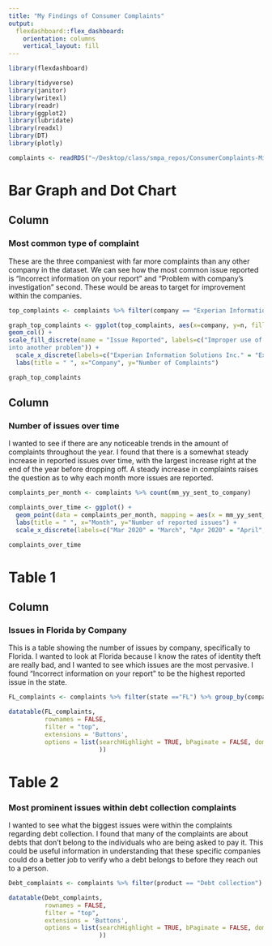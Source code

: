 ```yaml
---
title: "My Findings of Consumer Complaints"
output: 
  flexdashboard::flex_dashboard:
    orientation: columns
    vertical_layout: fill
---
```


```r
library(flexdashboard)

library(tidyverse)
library(janitor)
library(writexl)
library(readr)
library(ggplot2)
library(lubridate)
library(readxl)
library(DT)
library(plotly)

complaints <- readRDS("~/Desktop/class/smpa_repos/ConsumerComplaints-MiniProject/complaints.rds")
```

Bar Graph and Dot Chart
===================================================

Column {data-width=500}
------------------------------------------------------------------

### Most common type of complaint

These are the three companiest with far more complaints than any other company in the dataset. We can see how the most common issue reported is "Incorrect information on your report" and "Problem with company's investigation" second. These would be areas to target for improvement within the companies.



```r
top_complaints <- complaints %>% filter(company == "Experian Information Solutions Inc." | company == "TRANSUNION INTERMEDIATE HOLDINGS, INC." | company == "EQUIFAX, INC." ) %>% group_by(issue) %>% count(company, sort = TRUE) %>% head(9)

graph_top_complaints <- ggplot(top_complaints, aes(x=company, y=n, fill=issue)) + 
geom_col() + 
scale_fill_discrete(name = "Issue Reported", labels=c("Improper use of company report", "Incorrect info on company report", "Problem with company investigation
into another problem")) +
  scale_x_discrete(labels=c("Experian Information Solutions Inc." = "Experian", "TRANSUNION INTERMEDIATE HOLDINGS, INC." = "Transunion", "EQUIFAX, INC." = "Equifax")) + 
  labs(title = " ", x="Company", y="Number of Complaints") 

graph_top_complaints
```

Column {data-width=500}
-----------------------------------------------------------------------

### Number of issues over time
I wanted to see if there are any noticeable trends in the amount of complaints throughout the year. I found that there is a somewhat steady increase in reported issues over time, with the largest increase right at the end of the year before dropping off. A steady increase in complaints raises the question as to why each month more issues are reported.

```r
complaints_per_month <- complaints %>% count(mm_yy_sent_to_company)

complaints_over_time <- ggplot() + 
  geom_point(data = complaints_per_month, mapping = aes(x = mm_yy_sent_to_company, y = n), color="blue") + 
  labs(title = " ", x="Month", y="Number of reported issues") +
  scale_x_discrete(labels=c("Mar 2020" = "March", "Apr 2020" = "April", "May 2020" = "May", "Jun 2020" = "June", "Jul 2020" = "July", "Aug 2020" = "August", "Sep 2020" = "Sep.", "Oct 2020" = "Oct.", "Nov 2020" = "Nov.", "Dec 2020" = "Dec.", "Jan 2021" = "Jan. 2021"))

complaints_over_time
```

Table 1
==============================================

Column {data-width=500}
-----------------------------------------------------------------------

### Issues in Florida by Company
This is a table showing the number of issues by company, specifically to Florida. I wanted to look at Florida because I know the rates of identity theft are really bad, and I wanted to see which issues are the most pervasive. I found "Incorrect information on your report" to be the highest reported issue in the state.

```r

FL_complaints <- complaints %>% filter(state =="FL") %>% group_by(company) %>% count(issue, sort = TRUE)

datatable(FL_complaints,
          rownames = FALSE,
          filter = "top",
          extensions = 'Buttons',
          options = list(searchHighlight = TRUE, bPaginate = FALSE, dom = 'Bfrtip', buttons = c('copy', 'csv', 'excel', 'print')
                         ))
```

Table 2
==============================================

### Most prominent issues within debt collection complaints
I wanted to see what the biggest issues were within the complaints regarding debt collection. I found that many of the complaints are about debts that don't belong to the individuals who are being asked to pay it. This could be useful information in understanding that these specific companies could do a better job to verify who a debt belongs to before they reach out to a person.

```r

Debt_complaints <- complaints %>% filter(product == "Debt collection") %>% group_by(company) %>% count(sub_issue, sort = TRUE)

datatable(Debt_complaints,
          rownames = FALSE,
          filter = "top",
          extensions = 'Buttons',
          options = list(searchHighlight = TRUE, bPaginate = FALSE, dom = 'Bfrtip', buttons = c('copy', 'csv', 'excel', 'print')
                         ))
```